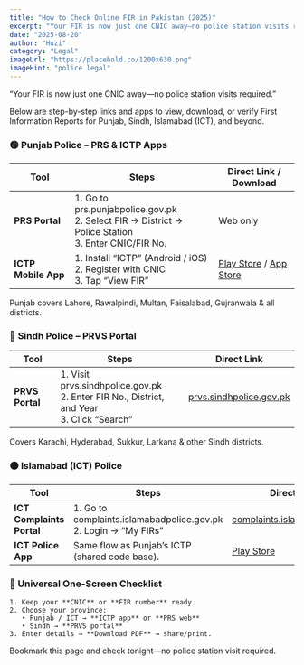 ```yaml
---
title: "How to Check Online FIR in Pakistan (2025)"
excerpt: "Your FIR is now just one CNIC away—no police station visits required. Below are step-by-step links and apps to view, download, or verify First Information Reports for Punjab, Sindh, Islamabad (ICT), and beyond."
date: "2025-08-20"
author: "Huzi"
category: "Legal"
imageUrl: "https://placehold.co/1200x630.png"
imageHint: "police legal"
---
```


“Your FIR is now just one CNIC away—no police station visits required.”

Below are step-by-step links and apps to view, download, or verify First Information Reports for Punjab, Sindh, Islamabad (ICT), and beyond.

### 🟢 **Punjab Police – PRS & ICTP Apps**

| Tool             | Steps                                                              | Direct Link / Download           |
| ---------------- | ------------------------------------------------------------------ | -------------------------------- |
| **PRS Portal**   | 1. Go to prs.punjabpolice.gov.pk<br/>2. Select FIR → District → Police Station<br/>3. Enter CNIC/FIR No. | Web only                         |
| **ICTP Mobile App** | 1. Install “ICTP” (Android / iOS)<br/>2. Register with CNIC<br/>3. Tap “View FIR” | [Play Store](https://play.google.com/store/apps/details?id=pk.gov.pitb.police.ictp) / [App Store](https://apps.apple.com/pk/app/punjab-police-pakistan/id1292837346) |

Punjab covers Lahore, Rawalpindi, Multan, Faisalabad, Gujranwala & all districts.

### 🔵 **Sindh Police – PRVS Portal**

| Tool          | Steps                                                                         | Direct Link                      |
| ------------- | ----------------------------------------------------------------------------- | -------------------------------- |
| **PRVS Portal** | 1. Visit prvs.sindhpolice.gov.pk<br/>2. Enter FIR No., District, and Year<br/>3. Click “Search” | [prvs.sindhpolice.gov.pk](https://prvs.sindhpolice.gov.pk/) |

Covers Karachi, Hyderabad, Sukkur, Larkana & other Sindh districts.

### 🟠 **Islamabad (ICT) Police**

| Tool                     | Steps                                                                      | Direct Link / App                                                                |
| ------------------------ | -------------------------------------------------------------------------- | -------------------------------------------------------------------------------- |
| **ICT Complaints Portal** | 1. Go to complaints.islamabadpolice.gov.pk<br/>2. Login → “My FIRs”        | [complaints.islamabadpolice.gov.pk](https://complaints.islamabadpolice.gov.pk/)      |
| **ICT Police App**       | Same flow as Punjab’s ICTP (shared code base).                             | [Play Store](https://play.google.com/store/apps/details?id=com.pitb.ictp)        |

### 📄 Universal One-Screen Checklist

```
1. Keep your **CNIC** or **FIR number** ready.
2. Choose your province:
   • Punjab / ICT → **ICTP app** or **PRS web**
   • Sindh → **PRVS portal**
3. Enter details → **Download PDF** → share/print.
```

Bookmark this page and check tonight—no police station visit required.
